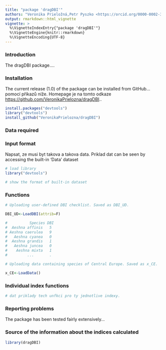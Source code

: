 ```yaml
---
title: "package 'dragDBI'"
authors: "Veronika Prieložná,Petr Pyszko <https://orcid.org/0000-0002-3743-7201>"
output: rmarkdown::html_vignette
vignette: >
  %\VignetteIndexEntry{"package 'dragDBI'"}
  %\VignetteEngine{knitr::rmarkdown}
  %\VignetteEncoding{UTF-8}
---
```


### Introduction
The dragDBI package....

### Installation
The current release (1.0) of the package can be installed from GitHub... pomocí příkazů níže. Homepage je na tomto odkaze
[https://github.com/VeronikaPrielozna/dragDBI](https://github.com/VeronikaPrielozna/dragDBI)..

```r
install.packages("devtools")
library("devtools")
install_github("VeronikaPrielozna/dragDBI")
```

### Data required

### Input format
Napsat, ze musi byt takova a takova data. Priklad dat can be seen by accessing the built-in 'Data' dataset

```r
# load library
library("devtools")

# show the format of built-in dataset

```

### Functions
```r
# Uploading user-defined DBI checklist. Saved as DBI_UD. 

DBI_UD<-LoadDBI(attrib=F) 

```

```r
#          Species DBI
#  Aeshna affinis   5
# Aeshna caerulea   9
#   Aeshna cyanea   0
#  Aeshna grandis   1
#   Aeshna juncea   0
#    Aeshna mixta   1
#         ...       .

```

```r
# Uploading data containing species of Central Europe. Saved as x_CE.  

x_CE<-LoadData() 

```

### Individual index functions
```r
# dat priklady tech unfkci pro ty jednotlive indexy.

```

### Reporting problems
The package has been tested fairly extensively...

### Source of the information about the indices calculated


```r
library(dragDBI)
```

